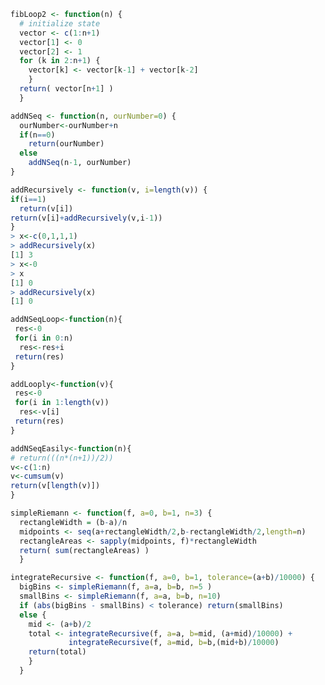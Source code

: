 ```r
fibLoop2 <- function(n) {
  # initialize state
  vector <- c(1:n+1)
  vector[1] <- 0  
  vector[2] <- 1
  for (k in 2:n+1) { 
    vector[k] <- vector[k-1] + vector[k-2]
    }
  return( vector[n+1] )
  }

addNSeq <- function(n, ourNumber=0) {
  ourNumber<-ourNumber+n
  if(n==0)
    return(ourNumber)
  else
    addNSeq(n-1, ourNumber)
}

addRecursively <- function(v, i=length(v)) {
if(i==1)
  return(v[i])
return(v[i]+addRecursively(v,i-1))
}
> x<-c(0,1,1,1)
> addRecursively(x)
[1] 3
> x<-0
> x
[1] 0
> addRecursively(x)
[1] 0

addNSeqLoop<-function(n){
 res<-0
 for(i in 0:n)
  res<-res+i
 return(res)
}

addLooply<-function(v){
 res<-0
 for(i in 1:length(v))
  res<-v[i]
 return(res)
}

addNSeqEasily<-function(n){
# return(((n*(n+1))/2))
v<-c(1:n)
v<-cumsum(v)
return(v[length(v)])
}

simpleRiemann <- function(f, a=0, b=1, n=3) {
  rectangleWidth = (b-a)/n
  midpoints <- seq(a+rectangleWidth/2,b-rectangleWidth/2,length=n)
  rectangleAreas <- sapply(midpoints, f)*rectangleWidth
  return( sum(rectangleAreas) )
  }

integrateRecursive <- function(f, a=0, b=1, tolerance=(a+b)/10000) {
  bigBins <- simpleRiemann(f, a=a, b=b, n=5 )
  smallBins <- simpleRiemann(f, a=a, b=b, n=10)
  if (abs(bigBins - smallBins) < tolerance) return(smallBins)
  else {
    mid <- (a+b)/2
    total <- integrateRecursive(f, a=a, b=mid, (a+mid)/10000) +
             integrateRecursive(f, a=mid, b=b,(mid+b)/10000)
    return(total)
    }  
  }
```